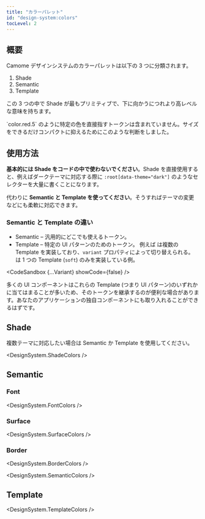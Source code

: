 ```yaml
---
title: "カラーパレット"
id: "design-system:colors"
tocLevel: 2
---
```



## 概要

Camome デザインシステムのカラーパレットは以下の 3 つに分類されます。

1. Shade
2. Semantic
3. Template

この 3 つの中で Shade が最もプリミティブで、下に向かうにつれより高レベルな意味を持ちます。

<Message status="warn">
  `color.red.5`
  のように特定の色を直接指すトークンは含まれていません。サイズをできるだけコンパクトに抑えるためにこのような判断をしました。
</Message>

## 使用方法

**基本的には Shade をコードの中で使わないでください**。Shade を直接使用すると、例えばダークテーマに対応する際に `:root[data-theme="dark"]` のようなセレクターを大量に書くことになります。

代わりに **Semantic と Template を使ってください**。そうすればテーマの変更などにも柔軟に対応できます。

### Semantic と Template の違い

- Semantic – 汎用的にどこでも使えるトークン。
- Template – 特定の UI パターンのためのトークン。 例えば <DocLink id="button" hash="variant" /> は複数の Template を実装しており、`variant` プロパティによって切り替えられる。<DocLink id="radio"/> は 1 つの Template (`soft`) のみを実装している例。

<CodeSandbox {...Variant} showCode={false} />

多くの UI コンポーネントはこれらの Template (つまり UI パターン)のいずれかに当てはまることが多いため、そのトークンを継承するのが便利な場合があります。あなたのアプリケーションの独自コンポーネントにも取り入れることができるはずです。

## Shade

<Message status="warn">
  複数テーマに対応したい場合は Semantic か Template を使用してください。
</Message>

<DesignSystem.ShadeColors />

## Semantic

### Font

<DesignSystem.FontColors />

### Surface

<DesignSystem.SurfaceColors />

### Border

<DesignSystem.BorderColors />

<DesignSystem.SemanticColors />

## Template

<DesignSystem.TemplateColors />
